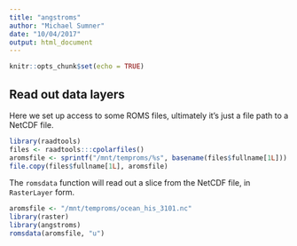 ```yaml
---
title: "angstroms"
author: "Michael Sumner"
date: "10/04/2017"
output: html_document
---
```


```r
knitr::opts_chunk$set(echo = TRUE)
```

## Read out data layers

Here we set up access to some ROMS files, ultimately it's just a file path to a NetCDF file. 

```r
library(raadtools)
files <- raadtools:::cpolarfiles()
aromsfile <- sprintf("/mnt/temproms/%s", basename(files$fullname[1L]))
file.copy(files$fullname[1L], aromsfile)

```

The `romsdata` function will read out a slice from the NetCDF file, in `RasterLayer` form. 

```r
aromsfile <- "/mnt/temproms/ocean_his_3101.nc"
library(raster)
library(angstroms)
romsdata(aromsfile, "u")
```
